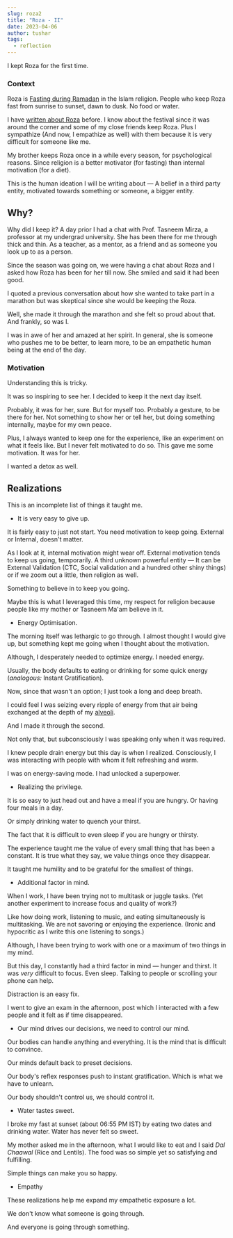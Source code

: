 ---
slug: roza2
title: "Roza - II"
date: 2023-04-06
author: tushar
tags:
  - reflection
---

I kept Roza for the first time.

### Context

Roza is [Fasting during Ramadan](https://en.wikipedia.org/wiki/Fasting_during_Ramadan) in the Islam religion. People who keep Roza fast from sunrise to sunset, dawn to dusk. No food or water.

I have [written about Roza](https://blog.tusharnankani.com/posts/roza) before. I know about the festival since it was around the corner and some of my close friends keep Roza. Plus I sympathize (And now, I empathize as well) with them because it is very difficult for someone like me.

My brother keeps Roza once in a while every season, for psychological reasons. Since religion is a better motivator (for fasting) than internal motivation (for a diet). 

This is the human ideation I will be writing about — A belief in a third party entity, motivated towards something or someone, a bigger entity.   

## Why?

Why did I keep it? A day prior I had a chat with Prof. Tasneem Mirza, a professor at my undergrad university. She has been there for me through thick and thin. As a teacher, as a mentor, as a friend and as someone you look up to as a person.

Since the season was going on, we were having a chat about Roza and I asked how Roza has been for her till now. She smiled and said it had been good. 

I quoted a previous conversation about how she wanted to take part in a marathon but was skeptical since she would be keeping the Roza. 

Well, she made it through the marathon and she felt so proud about that. And frankly, so was I.

I was in awe of her and amazed at her spirit. In general, she is someone who pushes me to be better, to learn more, to be an empathetic human being at the end of the day. 

### Motivation

Understanding this is tricky.

It was so inspiring to see her. I decided to keep it the next day itself. 

Probably, it was for her, sure. But for myself too. Probably a gesture, to be there for her. Not something to show her or tell her, but doing something internally, maybe for my own peace. 

Plus, I always wanted to keep one for the experience, like an experiment on what it feels like. But I never felt motivated to do so. This gave me some motivation. It was for her.

I wanted a detox as well.

## Realizations

This is an incomplete list of things it taught me. 

- It is very easy to give up.

It is fairly easy to just not start. You need motivation to keep going. External or Internal, doesn't matter.

As I look at it, internal motivation might wear off. External motivation tends to keep us going, temporarily. A third unknown powerful entity — It can be External Validation (CTC, Social validation and a hundred other shiny things) or if we zoom out a little, then religion as well.

Something to believe in to keep you going. 

Maybe this is what I leveraged this time, my respect for religion because people like my mother or Tasneem Ma'am believe in it.

- Energy Optimisation.

The morning itself was lethargic to go through. I almost thought I would give up, but something kept me going when I thought about the motivation. 

Although, I desperately needed to optimize energy. I needed energy. 

Usually, the body defaults to eating or drinking for some quick energy (_analogous:_ Instant Gratification). 

Now, since that wasn't an option; I just took a long and deep breath. 

I could feel I was seizing every ripple of energy from that air being exchanged at the depth of my [alveoli](https://en.wikipedia.org/wiki/Pulmonary_alveolus).

And I made it through the second.

Not only that, but subconsciously I was speaking only when it was required. 

I knew people drain energy but this day is when I realized. Consciously, I was interacting with people with whom it felt refreshing and warm.

I was on energy-saving mode. I had unlocked a superpower.  

- Realizing the privilege.

It is so easy to just head out and have a meal if you are hungry. Or having four meals in a day. 

Or simply drinking water to quench your thirst.

The fact that it is difficult to even sleep if you are hungry or thirsty.

The experience taught me the value of every small thing that has been a constant. It is true what they say, we value things once they disappear.

It taught me humility and to be grateful for the smallest of things. 

- Additional factor in mind.

When I work, I have been trying not to multitask or juggle tasks. (Yet another experiment to increase focus and quality of work?)

Like how doing work, listening to music, and eating simultaneously is multitasking. We are not savoring or enjoying the experience. (Ironic and hypocritic as I write this one listening to songs.)

Although, I have been trying to work with one or a maximum of two things in my mind. 

But this day, I constantly had a third factor in mind — hunger and thirst. It was _very_ difficult to focus. Even sleep. Talking to people or scrolling your phone can help.

Distraction is an easy fix. 

I went to give an exam in the afternoon, post which I interacted with a few people and it felt as if time disappeared. 

- Our mind drives our decisions, we need to control our mind.

Our bodies can handle anything and everything. It is the mind that is difficult to convince. 

Our minds default back to preset decisions.

Our body's reflex responses push to instant gratification. Which is what we have to unlearn.

Our body shouldn't control us, we should control it.

- Water tastes sweet.

I broke my fast at sunset (about 06:55 PM IST) by eating two dates and drinking water. Water has never felt so sweet.

My mother asked me in the afternoon, what I would like to eat and I said _Dal Chaawal_ (Rice and Lentils). The food was so simple yet so satisfying and fulfilling.

Simple things can make you so happy.

- Empathy

These realizations help me expand my empathetic exposure a lot.

We don't know what someone is going through. 

And everyone is going through something.

<p>
  <TwitterTweetEmbed tweetId={"1612134725501460480"} />
</p>
